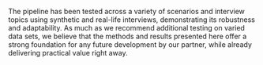 
The pipeline has been tested across a variety of scenarios and interview topics using synthetic and real-life interviews, demonstrating its robustness and adaptability. As much as we recommend additional testing on varied data sets, we believe that the methods and results presented here offer a strong foundation for any future development by our partner, while already delivering practical value right away.
